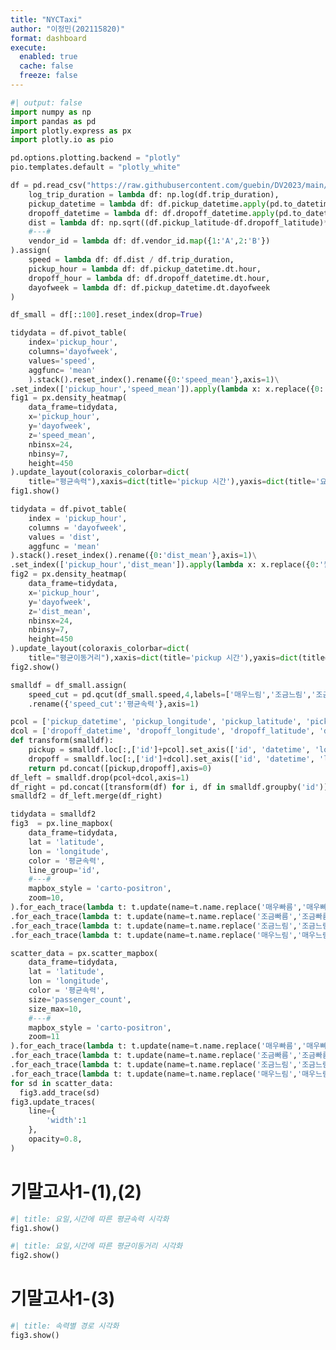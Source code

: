 ```yaml
---
title: "NYCTaxi"
author: "이정민(202115820)"
format: dashboard
execute: 
  enabled: true
  cache: false
  freeze: false
---
```


```python
#| output: false
import numpy as np
import pandas as pd
import plotly.express as px
import plotly.io as pio

pd.options.plotting.backend = "plotly"
pio.templates.default = "plotly_white"

df = pd.read_csv("https://raw.githubusercontent.com/guebin/DV2023/main/posts/NYCTaxi.csv").assign(
    log_trip_duration = lambda df: np.log(df.trip_duration),
    pickup_datetime = lambda df: df.pickup_datetime.apply(pd.to_datetime),
    dropoff_datetime = lambda df: df.dropoff_datetime.apply(pd.to_datetime),
    dist = lambda df: np.sqrt((df.pickup_latitude-df.dropoff_latitude)**2 + (df.pickup_longitude-df.dropoff_longitude)**2),
    #---#
    vendor_id = lambda df: df.vendor_id.map({1:'A',2:'B'})
).assign(
    speed = lambda df: df.dist / df.trip_duration,
    pickup_hour = lambda df: df.pickup_datetime.dt.hour,
    dropoff_hour = lambda df: df.dropoff_datetime.dt.hour,
    dayofweek = lambda df: df.pickup_datetime.dt.dayofweek
)

df_small = df[::100].reset_index(drop=True)

tidydata = df.pivot_table(
    index='pickup_hour',
    columns='dayofweek',
    values='speed',
    aggfunc= 'mean'
    ).stack().reset_index().rename({0:'speed_mean'},axis=1)\
.set_index(['pickup_hour','speed_mean']).apply(lambda x: x.replace({0:'월',1:'화',2:'수',3:'목',4:'금',5:'토',6:'일'})).reset_index()
fig1 = px.density_heatmap(
    data_frame=tidydata,
    x='pickup_hour',
    y='dayofweek',
    z='speed_mean',
    nbinsx=24,
    nbinsy=7,
    height=450
).update_layout(coloraxis_colorbar=dict(
    title="평균속력"),xaxis=dict(title='pickup 시간'),yaxis=dict(title='요일'))
fig1.show()

tidydata = df.pivot_table(
    index = 'pickup_hour',
    columns = 'dayofweek',
    values = 'dist',
    aggfunc = 'mean'
).stack().reset_index().rename({0:'dist_mean'},axis=1)\
.set_index(['pickup_hour','dist_mean']).apply(lambda x: x.replace({0:'월',1:'화',2:'수',3:'목',4:'금',5:'토',6:'일'})).reset_index()
fig2 = px.density_heatmap(
    data_frame=tidydata,
    x='pickup_hour',
    y='dayofweek',
    z='dist_mean',
    nbinsx=24,
    nbinsy=7,
    height=450
).update_layout(coloraxis_colorbar=dict(
    title="평균이동거리"),xaxis=dict(title='pickup 시간'),yaxis=dict(title='요일'))
fig2.show()

smalldf = df_small.assign(
    speed_cut = pd.qcut(df_small.speed,4,labels=['매우느림','조금느림','조금빠름','매우빠름'])).sort_values('speed',ascending=True)\
    .rename({'speed_cut':'평균속력'},axis=1)

pcol = ['pickup_datetime', 'pickup_longitude', 'pickup_latitude', 'pickup_hour']
dcol = ['dropoff_datetime', 'dropoff_longitude', 'dropoff_latitude', 'dropoff_hour']
def transform(smalldf):
    pickup = smalldf.loc[:,['id']+pcol].set_axis(['id', 'datetime', 'longitude', 'latitude', 'hour'],axis=1).assign(type = 'pickup')
    dropoff = smalldf.loc[:,['id']+dcol].set_axis(['id', 'datetime', 'longitude', 'latitude', 'hour'],axis=1).assign(type = 'dropoff')
    return pd.concat([pickup,dropoff],axis=0)
df_left = smalldf.drop(pcol+dcol,axis=1)
df_right = pd.concat([transform(df) for i, df in smalldf.groupby('id')]).reset_index(drop=True)
smalldf2 = df_left.merge(df_right)

tidydata = smalldf2
fig3  = px.line_mapbox(
    data_frame=tidydata,
    lat = 'latitude',
    lon = 'longitude',
    color = '평균속력',
    line_group='id',
    #---#
    mapbox_style = 'carto-positron',
    zoom=10,
).for_each_trace(lambda t: t.update(name=t.name.replace('매우빠름','매우빠름 (path)')))\
.for_each_trace(lambda t: t.update(name=t.name.replace('조금빠름','조금빠름 (path)')))\
.for_each_trace(lambda t: t.update(name=t.name.replace('조금느림','조금느림 (path)')))\
.for_each_trace(lambda t: t.update(name=t.name.replace('매우느림','매우느림 (path)')))

scatter_data = px.scatter_mapbox(
    data_frame=tidydata,
    lat = 'latitude',
    lon = 'longitude',
    color = '평균속력',
    size='passenger_count',
    size_max=10,
    #---#
    mapbox_style = 'carto-positron',
    zoom=11
).for_each_trace(lambda t: t.update(name=t.name.replace('매우빠름','매우빠름 (pickup/dropoff)')))\
.for_each_trace(lambda t: t.update(name=t.name.replace('조금빠름','조금빠름 (pickup/dropoff)')))\
.for_each_trace(lambda t: t.update(name=t.name.replace('조금느림','조금느림 (pickup/dropoff)')))\
.for_each_trace(lambda t: t.update(name=t.name.replace('매우느림','매우느림 (pickup/dropoff)'))).data
for sd in scatter_data:
  fig3.add_trace(sd)
fig3.update_traces(
    line={
        'width':1
    },
    opacity=0.8,
)


```

# 기말고사1-(1),(2)

```python
#| title: 요일,시간에 따른 평균속력 시각화        
fig1.show()
```

```python
#| title: 요일,시간에 따른 평균이동거리 시각화        
fig2.show()
```

# 기말고사1-(3)

```python
#| title: 속력별 경로 시각화
fig3.show()
```